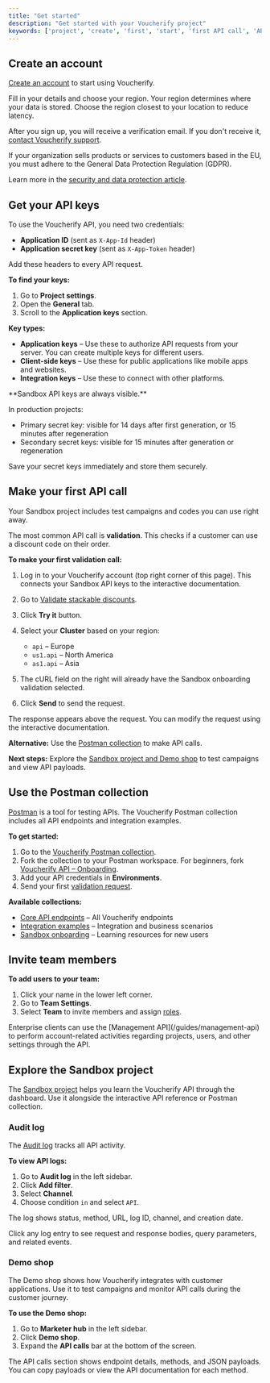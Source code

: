 ```yaml
---
title: "Get started"
description: "Get started with your Voucherify project"
keywords: ['project', 'create', 'first', 'start', 'first API call', 'API keys', 'account', 'team', 'sandbox', 'demo shop', 'Postman']
---
```


## Create an account

[Create an account](http://app.voucherify.io/#/signup) to start using Voucherify.

Fill in your details and choose your region. Your region determines where your data is stored. Choose the region closest to your location to reduce latency.

After you sign up, you will receive a verification email. If you don't receive it, [contact Voucherify support](https://www.voucherify.io/contact-support "Voucherify support").

<Note>
  If your organization sells products or services to customers based in the EU, you must adhere to the General Data Protection Regulation (GDPR).

  Learn more in the [security and data protection article](https://support.voucherify.io/article/125-security-data-protection "Voucherify, GDPR and CCPA compliance").
</Note>

## Get your API keys

To use the Voucherify API, you need two credentials:
- **Application ID** (sent as `X-App-Id` header)
- **Application secret key** (sent as `X-App-Token` header)

Add these headers to every API request.

**To find your keys:**

1. Go to **Project settings**.
2. Open the **General** tab.
3. Scroll to the **Application keys** section.

**Key types:**

- **Application keys** – Use these to authorize API requests from your server. You can create multiple keys for different users.
- **Client-side keys** – Use these for public applications like mobile apps and websites.
- **Integration keys** – Use these to connect with other platforms.

<Warning>
  **Sandbox API keys are always visible.**

  In production projects:
  - Primary secret key: visible for 14 days after first generation, or 15 minutes after regeneration
  - Secondary secret keys: visible for 15 minutes after generation or regeneration

  Save your secret keys immediately and store them securely.
</Warning>

## Make your first API call

Your Sandbox project includes test campaigns and codes you can use right away.

The most common API call is **validation**. This checks if a customer can use a discount code on their order.

**To make your first validation call:**

1. Log in to your Voucherify account (top right corner of this page). This connects your Sandbox API keys to the interactive documentation.

2. Go to [Validate stackable discounts](/api-reference/validations/validate-stackable-discounts).

3. Click **Try it** button.

4. Select your **Cluster** based on your region:
   - `api` – Europe
   - `us1.api` – North America
   - `as1.api` – Asia

5. The cURL field on the right will already have the Sandbox onboarding validation selected.

6. Click **Send** to send the request.

The response appears above the request. You can modify the request using the interactive documentation.

**Alternative:** Use the [Postman collection](https://www.postman.com/voucherify) to make API calls.

**Next steps:** Explore the [Sandbox project and Demo shop](#-explore-the-sandbox-project) to test campaigns and view API payloads.

## Use the Postman collection

[Postman](https://www.postman.com/) is a tool for testing APIs. The Voucherify Postman collection includes all API endpoints and integration examples.

**To get started:**

1. Go to the [Voucherify Postman collection](https://www.postman.com/voucherify/voucherify-s-public-workspace/overview).
2. Fork the collection to your Postman workspace. For beginners, fork [Voucherify API – Onboarding](https://www.postman.com/voucherify/voucherify-s-public-workspace/collection/iut4une/voucherify-api-onboarding).
3. Add your API credentials in **Environments**.
4. Send your first [validation request](https://www.postman.com/voucherify/voucherify-s-public-workspace/request/m646u4g/onboarding-validation-request).

**Available collections:**

- [Core API endpoints](https://www.postman.com/voucherify/voucherify-s-public-workspace/collection/z8gcn5w/voucherify-api-core-api-endpoints) – All Voucherify endpoints
- [Integration examples](https://www.postman.com/voucherify/voucherify-s-public-workspace/collection/ymwnigh/voucherify-api-integration-examples) – Integration and business scenarios
- [Sandbox onboarding](https://www.postman.com/voucherify/voucherify-s-public-workspace/collection/iut4une/voucherify-api-onboarding) – Learning resources for new users

## Invite team members

**To add users to your team:**

1. Click your name in the lower left corner.
2. Go to **Team Settings**.
3. Select **Team** to invite members and assign [roles](https://support.voucherify.io/article/40-how-does-the-access-control-work-in-voucherify).

<Check>
  Enterprise clients can use the [Management API](/guides/management-api) to perform account-related activities regarding projects, users, and other settings through the API.
</Check>

## Explore the Sandbox project

The [Sandbox project](https://support.voucherify.io/article/538-sandbox) helps you learn the Voucherify API through the dashboard. Use it alongside the interactive API reference or Postman collection.

### Audit log

The [Audit log](https://support.voucherify.io/article/524-project-logs) tracks all API activity.

**To view API logs:**

1. Go to **Audit log** in the left sidebar.
2. Click **Add filter**.
3. Select **Channel**.
4. Choose condition `in` and select `API`.

The log shows status, method, URL, log ID, channel, and creation date.

Click any log entry to see request and response bodies, query parameters, and related events.

### Demo shop

The Demo shop shows how Voucherify integrates with customer applications. Use it to test campaigns and monitor API calls during the customer journey.

**To use the Demo shop:**

1. Go to **Marketer hub** in the left sidebar.
2. Click **Demo shop**.
3. Expand the **API calls** bar at the bottom of the screen.

The API calls section shows endpoint details, methods, and JSON payloads. You can copy payloads or view the API documentation for each method.
